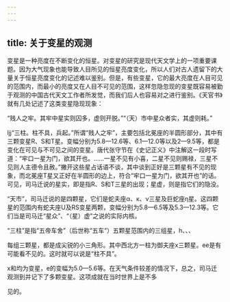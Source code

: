 ```yaml
---
---
---
```

title: 关于变星的观测
---



变星是一种亮度在不断变化的恒星。对变星的研究是现代天文学上的一项重要课题。因为大气现象也能导致人目所见的恒星亮度变化，所以人们对古人遗留下的大量关于恒星亮度变化的记述难以鉴别。但是，有些变星，它的最大亮度在人目可见的范围内，而最小的亮度又在人目不可见的范围，这样忽隐忽现的变星既容易被勤于观测的中国古代天文工作者所发觉，而我们后人也容易对之进行鉴别。《天官书》就有几处记述了这类变星隐现现象：

“贱人之牢。其牢中星实则囚多，虚则开脱。”“（天）市中星众者实，其虚则耗。”

ljj“三柱。柱不具，兵起。”所谓“贱人之牢”，主要包括北冕座的半圆形部分，其中有三颗变星R、S和T星。变幅分别为5.8—12.6等、6.1—12.0等以及2—9.5等，都是变化在可见与不可见之间的变星。唐代张守节在《史记正义》中注解这一段时写道：“牢口一星为门，欲其开也。……一星不见有小喜，二星不见则赐禄，三星不见则人主德令且赦。”撇开这些星占话语不谈，其中谈到正好是三颗星有不见的现象，而北冕座T星又正好在半圆形的边上，符合“牢口一星为门，欲其开也”的话。可见，司马迁说的星实，即是指R、S和T三星的出现；星虚，则是指它们的隐没。

“天市”，司马迁说的是四颗星，它们是蛇夫座α、κ、ν三星及巨蛇座η星。这四颗星的范围内有蛇夫座U及RS变星两颗，变幅分别为5.8—6.5等及5.3—12.3等。它们当是司马迁“星众”、“（星）虚”之说的实际内核。

“三柱”是指“五帝车舍”（后世称“五车”）五颗星范围内的三组星，h、、、

每组三颗星，都是成尖锐的小三角形。其中西北方一柱为御夫座x三颗星。ee是有可能看不见的。这时就可以说是“柱不具”。

x和均为变星，e的变幅为5.0—5.6等。在天气条件较差的情况下，总之，司马迁观测到并记下了多颗变星。这项成就在当时世界上是不多

见的。